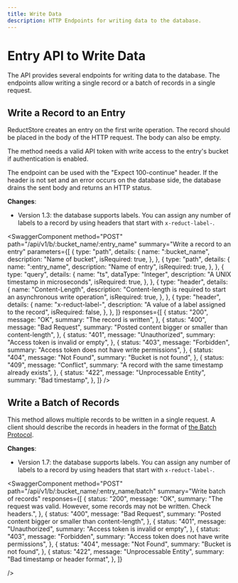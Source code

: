```yaml
---
title: Write Data
description: HTTP Endpoints for writing data to the database.
---
```


<head>
  <link
    rel="canonical"
    href="https://www.reduct.store/docs/http-api/entry-api/write_data"
  />
</head>

# Entry API to Write Data

The API provides several endpoints for writing data to the database. The endpoints allow writing a single record or a batch of records in a single request.

## Write a Record to an Entry

ReductStore creates an entry on the first write operation. The record
should be placed in the body of the HTTP request. The body can also be
empty.

The method needs a valid API token with write access to the entry's bucket
if authentication is enabled.

The endpoint can be used with the "Expect 100-continue" header. If the
header is not set and an error occurs on the database side, the database
drains the sent body and returns an HTTP status.

**Changes**:

- Version 1.3: the database supports labels. You can assign any number
  of labels to a record by using headers that start with
  `x-reduct-label-`.


<SwaggerComponent
  method="POST"
  path="/api/v1/b/:bucket_name/:entry_name"
  summary="Write a record to an entry"
  parameters={[
    {
      type: "path",
      details: {
        name: ":bucket_name",
        description: "Name of bucket",
        isRequired: true,
      },
    },
    {
      type: "path",
      details: {
        name: ":entry_name",
        description: "Name of entry",
        isRequired: true,
      },
    },
    {
      type: "query",
      details: {
        name: "ts",
        dataType: "Integer",
        description: "A UNIX timestamp in microseconds",
        isRequired: true,
      },
    },
    {
      type: "header",
      details: {
        name: "Content-Length",
        description:
          "Content-length is required to start an asynchronous write operation",
        isRequired: true,
      },
    },
    {
      type: "header",
      details: {
        name: "x-reduct-label-<name>",
        description: "A value of a label assigned to the record",
        isRequired: false,
      },
    },
  ]}
  responses={[
    {
      status: "200",
      message: "OK",
      summary: "The record is written",
    },
    {
      status: "400",
      message: "Bad Request",
      summary: "Posted content bigger or smaller than content-length",
    },
    {
      status: "401",
      message: "Unauthorized",
      summary: "Access token is invalid or empty",
    },
    {
      status: "403",
      message: "Forbidden",
      summary: "Access token does not have write permissions",
    },
    {
      status: "404",
      message: "Not Found",
      summary: "Bucket is not found",
    },
    {
      status: "409",
      message: "Conflict",
      summary: "A record with the same timestamp already exists",
    },
    {
      status: "422",
      message: "Unprocessable Entity",
      summary: "Bad timestamp",
    },
  ]}
/>

## Write a Batch of Records

This method allows multiple records to be written in a single request. A
client should describe the records in headers in the format of [the Batch Protocol](/docs/http-api/entry-api/index.mdx#batch-protocol).

**Changes**:

- Version 1.7: the database supports labels. You can assign any number
  of labels to a record by using headers that start with `x-reduct-label-`.

<SwaggerComponent
    method="POST"
    path="/api/v1/b/:bucket_name/:entry_name/batch"
    summary="Write batch of records"
    responses={[
        {
            status: "200",
            message: "OK",
            summary:
                "The request was valid. However, some records may not be written. Check headers.",
        },
        {
            status: "400",
            message: "Bad Request",
            summary: "Posted content bigger or smaller than content-length",
        },
        {
            status: "401",
            message: "Unauthorized",
            summary: "Access token is invalid or empty",
        },
        {
            status: "403",
            message: "Forbidden",
            summary: "Access token does not have write permissions",
        },
        {
            status: "404",
            message: "Not Found",
            summary: "Bucket is not found",
        },
        {
            status: "422",
            message: "Unprocessable Entity",
            summary: "Bad timestamp or header format",
        },
    ]}

/>
